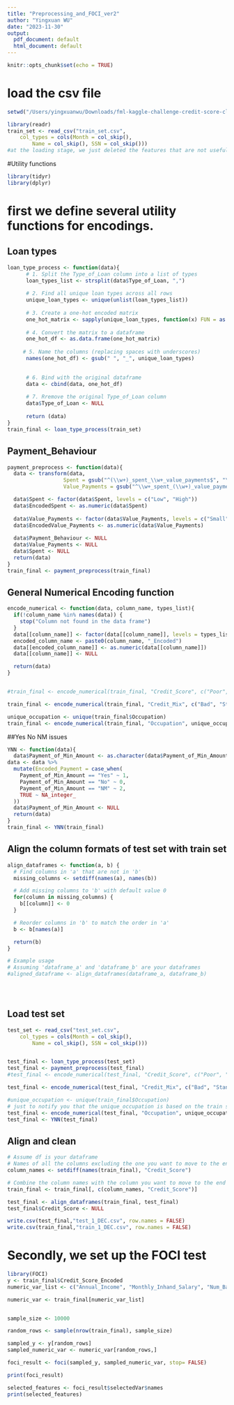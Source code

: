 ```yaml
---
title: "Preprocessing_and_FOCI_ver2"
author: "Yingxuan WU"
date: "2023-11-30"
output:
  pdf_document: default
  html_document: default
---
```


```r
knitr::opts_chunk$set(echo = TRUE)
```

# load the csv file

```r
setwd("/Users/yingxuanwu/Downloads/fml-kaggle-challenge-credit-score-classification")

library(readr)
train_set <- read_csv("train_set.csv", 
    col_types = cols(Month = col_skip(), 
        Name = col_skip(), SSN = col_skip()))
#at the loading stage, we just deleted the features that are not useful.


```

#Utility functions

```r
library(tidyr)
library(dplyr)
```

# first we define several utility functions for encodings.

## Loan types

```r
loan_type_process <- function(data){
      # 1. Split the Type_of_Loan column into a list of types
      loan_types_list <- strsplit(data$Type_of_Loan, ",")
      
      # 2. Find all unique loan types across all rows
      unique_loan_types <- unique(unlist(loan_types_list))
      
      # 3. Create a one-hot encoded matrix
      one_hot_matrix <- sapply(unique_loan_types, function(x) FUN = as.integer(sapply(loan_types_list, function(y) x %in% y)))
      
      # 4. Convert the matrix to a dataframe
      one_hot_df <- as.data.frame(one_hot_matrix)
      
     # 5. Name the columns (replacing spaces with underscores)
      names(one_hot_df) <- gsub(" ", "_", unique_loan_types)

      
      # 6. Bind with the original dataframe
      data <- cbind(data, one_hot_df)
      
      # 7. Rremove the original Type_of_Loan column
      data$Type_of_Loan <- NULL
      
      return (data)
}
train_final <- loan_type_process(train_set)

```

## Payment_Behaviour

```r
payment_preprocess <- function(data){
  data <- transform(data, 
                  Spent = gsub("^(\\w+)_spent_\\w+_value_payments$", "\\1", Payment_Behaviour),
                  Value_Payments = gsub("^\\w+_spent_(\\w+)_value_payments$", "\\1", Payment_Behaviour))

  data$Spent <- factor(data$Spent, levels = c("Low", "High"))
  data$EncodedSpent <- as.numeric(data$Spent)
  
  data$Value_Payments <- factor(data$Value_Payments, levels = c("Small", "Medium","Large"))
  data$EncodedValue_Payments <- as.numeric(data$Value_Payments)
  
  data$Payment_Behaviour <- NULL
  data$Value_Payments <- NULL
  data$Spent <- NULL
  return(data)
}
train_final <- payment_preprocess(train_final)
```

## General Numerical Encoding function

```r
encode_numerical <- function(data, column_name, types_list){
  if(!column_name %in% names(data)) {
    stop("Column not found in the data frame")
  }
  data[[column_name]] <- factor(data[[column_name]], levels = types_list)
  encoded_column_name <- paste0(column_name, "_Encoded")
  data[[encoded_column_name]] <- as.numeric(data[[column_name]])
  data[[column_name]] <- NULL

  return(data)
}


#train_final <- encode_numerical(train_final, "Credit_Score", c("Poor", "Standard", "Good"))

train_final <- encode_numerical(train_final, "Credit_Mix", c("Bad", "Standard", "Good"))

unique_occupation <- unique(train_final$Occupation)
train_final <- encode_numerical(train_final, "Occupation", unique_occupation)

```

##Yes No NM issues

```r
YNN <- function(data){
  data$Payment_of_Min_Amount <- as.character(data$Payment_of_Min_Amount)
data <- data %>%
  mutate(Encoded_Payment = case_when(
    Payment_of_Min_Amount == "Yes" ~ 1,
    Payment_of_Min_Amount == "No" ~ 0,
    Payment_of_Min_Amount == "NM" ~ 2,
    TRUE ~ NA_integer_ 
  ))
  data$Payment_of_Min_Amount <- NULL  
  return(data)
}
train_final <- YNN(train_final)
```

## Align the column formats of test set with train set

```r
align_dataframes <- function(a, b) {
  # Find columns in 'a' that are not in 'b'
  missing_columns <- setdiff(names(a), names(b))

  # Add missing columns to 'b' with default value 0
  for(column in missing_columns) {
    b[[column]] <- 0
  }

  # Reorder columns in 'b' to match the order in 'a'
  b <- b[names(a)]

  return(b)
}

# Example usage
# Assuming 'dataframe_a' and 'dataframe_b' are your dataframes
#aligned_dataframe <- align_dataframes(dataframe_a, dataframe_b)





```

## Load test set

```r

test_set <- read_csv("test_set.csv", 
    col_types = cols(Month = col_skip(), 
        Name = col_skip(), SSN = col_skip()))


test_final <- loan_type_process(test_set)
test_final <- payment_preprocess(test_final)
#test_final <- encode_numerical(test_final, "Credit_Score", c("Poor", "Standard", "Good")) we don't have this for test set just a reminder

test_final <- encode_numerical(test_final, "Credit_Mix", c("Bad", "Standard", "Good"))

#unique_occupation <- unique(train_final$Occupation)
# just to notify you that the unique_occupation is based on the train set
test_final <- encode_numerical(test_final, "Occupation", unique_occupation)
test_final <- YNN(test_final)


```

## Align and clean

```r
# Assume df is your dataframe
# Names of all the columns excluding the one you want to move to the end
column_names <- setdiff(names(train_final), "Credit_Score")

# Combine the column names with the column you want to move to the end
train_final <- train_final[, c(column_names, "Credit_Score")]

test_final <- align_dataframes(train_final, test_final)
test_final$Credit_Score <- NULL  
```

```r
write.csv(test_final,"test_1_DEC.csv", row.names = FALSE)
write.csv(train_final,"train_1_DEC.csv", row.names = FALSE)
```

# Secondly, we set up the FOCI test

```r
library(FOCI)
y <- train_final$Credit_Score_Encoded
numeric_var_list <- c("Annual_Income", "Monthly_Inhand_Salary", "Num_Bank_Accounts", "Num_Credit_Card", "Interest_Rate", "Num_of_Loan", "Delay_from_due_date", "Num_of_Delayed_Payment", "Changed_Credit_Limit", "Num_Credit_Inquiries", "Outstanding_Debt", "Credit_Utilization_Ratio", "Credit_History_Age", "Total_EMI_per_month", "Amount_invested_monthly")

numeric_var <- train_final[numeric_var_list]


sample_size <- 10000

random_rows <- sample(nrow(train_final), sample_size)

sampled_y <- y[random_rows]
sampled_numeric_var <- numeric_var[random_rows,]

foci_result <- foci(sampled_y, sampled_numeric_var, stop= FALSE)

print(foci_result)
```

```r
selected_features <- foci_result$selectedVar$names
print(selected_features)

```
